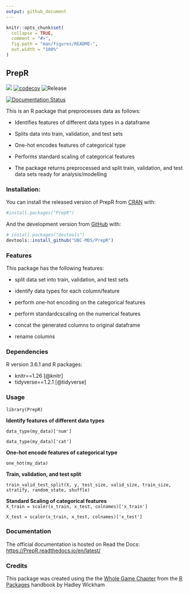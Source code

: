 ```yaml
---
output: github_document
---
```


<!-- README.md is generated from README.Rmd. Please edit that file -->

```r
knitr::opts_chunk$set(
  collapse = TRUE,
  comment = "#>",
  fig.path = "man/figures/README-",
  out.width = "100%"
)
```

## PrepR 

<!-- badges: start -->
![](https://github.com/UBC-MDS/PrepR/workflows/build/badge.svg) [![codecov](https://codecov.io/gh/UBC-MDS/PrepR/branch/master/graph/badge.svg)](https://codecov.io/gh/UBC-MDS/PrepR) ![Release](https://github.com/UBC-MDS/PrepR/workflows/Release/badge.svg)  

[![Documentation Status](https://readthedocs.org/projects/PrepR/badge/?version=latest)](https://PrepR.readthedocs.io/en/latest/?badge=latest)
<!-- badges: end -->

This is an R package that preprocesses data as follows:

- Identifies features of different data types in a dataframe

- Splits data into train, validation, and test sets

- One-hot encodes features of categorical type

- Performs standard scaling of categorical features

- The package returns preprocessed and split train, validation, and test data sets ready for analysis/modelling

### Installation:

You can install the released version of PrepR from [CRAN](https://CRAN.R-project.org) with:

``` r
#install.packages("PrepR")
```

And the development version from [GitHub](https://github.com/) with:

``` r
# install.packages("devtools")
devtools::install_github("UBC-MDS/PrepR")
```

### Features
This package has the following features:

- split data set into train, validation, and test sets

- identify data types for each column/feature 

- perform one-hot encoding on the categorical features

- perform standardcscaling on the numerical features

- concat the generated columns to original dataframe

- rename columns


### Dependencies

R version 3.6.1 and R packages:

- knitr==1.26 [@knitr]
- tidyverse==1.2.1 [@tidyverse]

### Usage

`library(PrepR)`

**Identify features of different data types**  

`data_type(my_data)['num']`

`data_type(my_data)['cat']`  


**One-hot encode features of categorical type**  

`one_hot(my_data)`  


**Train, validation, and test split**  

`train_valid_test_split(X, y, test_size, valid_size, train_size, stratify, random_state, shuffle)`
                        
  
**Standard Scaling of categorical features**  
`X_train = scaler(x_train, x_test, colnames)['x_train']`

`X_test = scaler(x_train, x_test, colnames)['x_test']`  


### Documentation
The official documentation is hosted on Read the Docs: <https://PrepR.readthedocs.io/en/latest/>

### Credits
This package was created using the the [Whole Game Chapter](https://r-pkgs.org/whole-game.html) from the [R Packages](https://r-pkgs.org/) handbook by Hadley Wickham
